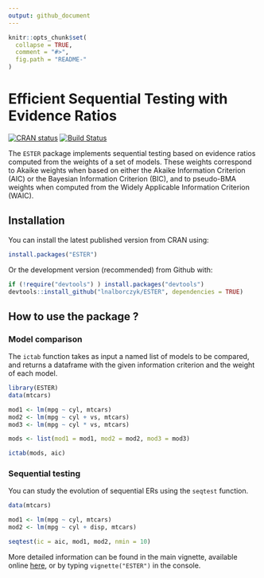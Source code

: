```yaml
---
output: github_document
---
```


```r
knitr::opts_chunk$set(
  collapse = TRUE,
  comment = "#>",
  fig.path = "README-"
)
```

# Efficient Sequential Testing with Evidence Ratios

[![CRAN status](https://www.r-pkg.org/badges/version/ESTER)](https://cran.r-project.org/package=ESTER)
[![Build Status](https://travis-ci.org/lnalborczyk/ESTER.svg?branch=master)](https://travis-ci.org/lnalborczyk/ESTER)

The `ESTER` package implements sequential testing based on evidence ratios computed from the weights of a set of models. These weights correspond to Akaike weights when based on either the Akaike Information Criterion (AIC) or the Bayesian Information Criterion (BIC), and to pseudo-BMA weights when computed from the Widely Applicable Information Criterion (WAIC).

## Installation

You can install the latest published version from CRAN using:

```r
install.packages("ESTER")
```

Or the development version (recommended) from Github with:

```r
if (!require("devtools") ) install.packages("devtools")
devtools::install_github("lnalborczyk/ESTER", dependencies = TRUE)
```

## How to use the package ?

### Model comparison

The `ictab` function takes as input a named list of models to be compared, and returns a dataframe with the given information criterion and the weight of each model.

```r
library(ESTER)
data(mtcars)

mod1 <- lm(mpg ~ cyl, mtcars)
mod2 <- lm(mpg ~ cyl + vs, mtcars)
mod3 <- lm(mpg ~ cyl * vs, mtcars)

mods <- list(mod1 = mod1, mod2 = mod2, mod3 = mod3)

ictab(mods, aic)
```

### Sequential testing

You can study the evolution of sequential ERs using the `seqtest` function.

```r
data(mtcars)

mod1 <- lm(mpg ~ cyl, mtcars)
mod2 <- lm(mpg ~ cyl + disp, mtcars)

seqtest(ic = aic, mod1, mod2, nmin = 10)
```

More detailed information can be found in the main vignette, available online [here](https://rawgit.com/lnalborczyk/ESTER/master/inst/doc/ESTER.html), or by typing `vignette("ESTER")` in the console.
